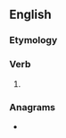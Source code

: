 ==English==

===Etymology===
{{suffix|charm|eth|lang=en}}

===Verb===
{{head|en|verb form}}

# {{en-archaic third-person singular of|charm}}

===Anagrams===
* {{anagrams|en|a=acehhmrt|marcheth}}
